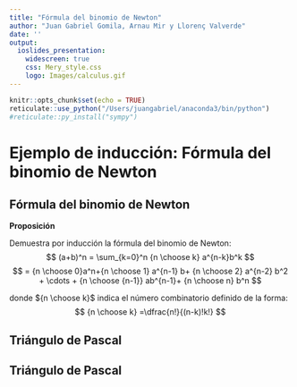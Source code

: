```yaml
---
title: "Fórmula del binomio de Newton"
author: "Juan Gabriel Gomila, Arnau Mir y Llorenç Valverde"
date: ''
output: 
  ioslides_presentation:
    widescreen: true
    css: Mery_style.css
    logo: Images/calculus.gif
---
```


```r
knitr::opts_chunk$set(echo = TRUE)
reticulate::use_python("/Users/juangabriel/anaconda3/bin/python")
#reticulate::py_install("sympy")
```
# Ejemplo de inducción: Fórmula del binomio de Newton

## Fórmula del binomio de Newton

<l class="prop"> **Proposición** </l>

Demuestra por inducción la  fórmula del binomio de Newton:
$$
(a+b)^n = \sum_{k=0}^n {n \choose k} a^{n-k}b^k 
$$
$$
= {n \choose 0}a^n+{n \choose 1} a^{n-1} b+ {n \choose 2} a^{n-2} b^2 + \cdots + {n \choose {n-1}} ab^{n-1}+ {n \choose n} b^n
$$
\vspace{.5cm}

donde  ${n \choose k}$ indica el número combinatorio definido de la forma:
$$
{n \choose k} =\dfrac{n!}{(n-k)!k!}
$$



## Triángulo de Pascal
\begin{center}
```r
knitr::include_graphics("Images/tpascal1",dpi=1200)
```
\end{center}



## Triángulo de Pascal
\begin{center}
```r
knitr::include_graphics("Images/tpascal2",dpi=1200)
```
\end{center}




<!-- \begin{frame}{La fórmula del binomio de Newton} -->

<!-- Para $n=2$ -->
<!-- $$ -->
<!-- (a+b)^2 = a^2+2ab+b^2 -->
<!-- $$ -->
<!-- Para $n=3$ -->
<!-- $$ -->
<!-- (a+b)^3 = a^3+3a^2b+3ab^2 + b^3 -->
<!-- $$ -->

<!-- Para $n=4$ -->
<!-- $$ -->
<!-- (a+b)^4 = a^4+4a^3b+6a^2b^2+4ab^3+b^4 -->
<!-- $$ -->
<!-- Para $n=5$ -->
<!-- $$ -->
<!-- (a+b)^5= a^5+5a^4b+10a^3b^2+10a^2b^3+5ab^4+b^5 -->
<!-- $$ -->
<!-- \end{frame} -->

<!-- \begin{frame}{La fórmula del binomio de Newton} -->
<!--  Para la demostración de la fórmula del binomio es conveniente recordar la siguientes propiedades de los números combinatorios: -->
<!-- \begin{itemize} -->
<!-- \item $\displaystyle{ {n \choose k} = {n \choose {n-k}}}$ -->
<!-- \item $\displaystyle{{n \choose 0} = {n \choose n} =1}$ -->
<!-- \item $\displaystyle{{n \choose 1} = {n \choose {n-1}} =n}$ -->
<!-- \item $\displaystyle{{n \choose k} = {{n-1} \choose {k-1}}+ {{n-1} \choose k}}$ -->
<!-- \end{itemize} -->

<!-- La demostración de estas propiedades tan sólo requiere manipulaciones algebraicas elementales. -->
<!-- \end{frame} -->

<!-- \begin{frame}{La fórmula del binomio de Newton} -->

<!-- La igualdad se cumple para $n=1$, puesto que, en este caso, ambos miembros son iguales a $a+b$. -->

<!-- Supongamos ahora que la igualdad es cierta hasta $n-1$, es decir que -->

<!-- $$ -->
<!-- (a+b)^{n -1} = \sum_{k=0}^{n-1} {{n-1} \choose k} a^{n-1-k}b^k  -->
<!-- $$ -->
<!-- $$ -->
<!-- = {{n-1} \choose 0}a^{n-1}+{{n-1} \choose 1} a^{n-2} b+ {{n-2} \choose 2} a^{n-3} b^2 + \cdots  -->
<!-- $$ -->
<!-- $$ -->
<!-- +{{n-1} \choose k} a^{n-1-k}b^k + \cdots + {{n-1} \choose {n-2}} ab^{n-2}+ {{n-1} \choose {n-1}} b^{n-1}, -->
<!-- $$ -->
<!-- veamos que también es cierta para $n$ -->

<!-- \end{frame} -->

<!-- \begin{frame}{La fórmula del binomio de Newton} -->
<!-- $$ -->
<!-- (a+b)^n = (a+b) (a+b)^{n-1} = a(a+b)^{n-1}+b(a+b)^{n-1} -->
<!-- $$ -->
<!-- Ahora utilizamos la hipótesis de inducción para calcular $a(a+b)^{n-1}$: -->
<!-- $$ -->
<!-- a(a+b)^{n-1} = {{n-1} \choose 0}a^n+{{n-1} \choose 1} a^{n-1} b+ {{n-2} \choose 2} a^{n-2} b^2 + \cdots  -->
<!-- $$ -->
<!-- $$ -->
<!-- +{{n-1} \choose k} a^{n-k}b^k + \cdots + {{n-1} \choose {n-2}} a^2b^{n-2}+ {{n-1} \choose {n-1}} ab^{n-1}, -->
<!-- $$ -->
<!-- \end{frame} -->

<!-- \begin{frame}{Binomio de Newton} -->

<!-- Hacemos lo mismo con $b(a+b)^{n-1}$: -->
<!-- $$ -->
<!-- b(a+b)^{n-1} = {{n-1} \choose 0}a^{n-1} b+{{n-1} \choose 1} a^{n-2} b^2+ {{n-2} \choose 2} a^{n-3} b^3 + \cdots  -->
<!-- $$ -->
<!-- $$ -->
<!-- +{{n-1} \choose {k-1}} a^{n-k}b^{k} + \cdots + {{n-1} \choose {n-2}} ab^{n-1}+ {{n-1} \choose {n-1}} b^n, -->
<!-- $$ -->
<!-- \end{frame} -->

<!-- \begin{frame}{La fórmula del binomio de Newton} -->

<!-- Al sumar miembro a miembro las dos igualdades anteriores, agrupando los términos en $a^{n-k} b^k$ y teniendo en cuenta las propiedades de los números combinatorios, resulta, por una parte, que -->
<!-- $$ -->
<!--  {{n-1} \choose 0}a^n = {n \choose 0}a_n \quad \text{y} \quad  {{n-1} \choose {n-1}}b^n = {n \choose n}b^n  -->
<!-- $$ -->
<!-- Por otra parte, dado que -->
<!-- $$ -->
<!-- \left({{n-1} \choose k} + {{n-1} \choose {k-1}} \right) a^{n-k}b^k = {n \choose k}a^{n-k}b^k -->
<!-- $$ -->

<!-- Por lo tanto, queda demostrada la fórmula del binomio de Newton. -->
<!-- \end{frame} -->

